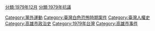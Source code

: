 {{Catmore}}

[[Category:黨外運動|Category:黨外運動]]
[[Category:臺灣白色恐怖時期案件|Category:臺灣白色恐怖時期案件]]
[[Category:臺灣人權史|Category:臺灣人權史]]
[[Category:高雄市政治史|Category:高雄市政治史]]
[[Category:1979年台灣|Category:1979年台灣]]
[[分類:1979年12月|分類:1979年12月]]
[[分類:1979年抗議|分類:1979年抗議]]
[[Category:高雄市事件|Category:高雄市事件]]